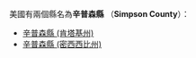 美國有兩個縣名為'''辛普森縣''' （'''Simpson County'''）：
* [[辛普森縣_(肯塔基州)|辛普森縣 (肯塔基州)]]
* [[辛普森縣_(密西西比州)|辛普森縣 (密西西比州)]]
{{disambig|X辛普森縣|Cat=四字县名消歧义}}